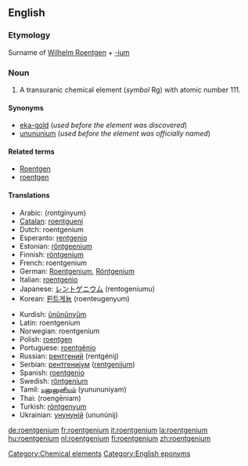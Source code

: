 {{see|Roentgenium}}
==English==
{{elements|Rg|darmstadtium|Ds|ununbium|Uub}}
===Etymology===
Surname of [[w:Wilhelm Roentgen|Wilhelm Roentgen]] + [[-ium]]

=== Noun ===
{{en-noun-unc}}
{{wikipedia}}

#A transuranic chemical element (''symbol'' Rg) with atomic number 111.

====Synonyms====
*[[eka-gold]] (''used before the element was discovered'')
*[[unununium]] (''used before the element was officially named'')

====Related terms====
*[[w:Wilhelm Roentgen|Roentgen]]
*[[roentgen]]

==== Translations ====
{{top}}
*Arabic: {{ARchar|[[رونتجينيوم]]}} (rontgínyum) {{m}}
*[[Catalan]]: [[roentgueni]]
*Dutch: roentgenium {{n}}
*Esperanto: [[rentgenio]]
*Estonian: [[röntgeenium]]
*Finnish: [[röntgenium]]
*French: roentgenium {{m}}
*German: [[Roentgenium]], [[Röntgenium]] {{n}}
*Italian: [[roentgenio]] {{m}}
*Japanese: [[レントゲニウム]] (rentogeniumu)
*Korean: [[뢴트게늄]] (roenteugenyum)
{{mid}}
*Kurdish: [[ûnûnûnyûm]]
*Latin: roentgenium {{n}}<!--Neo-Latin-->
*Norwegian: roentgenium
*Polish: [[roentgen]] {{m}}
*Portuguese: [[roentgênio]] {{m}}
*Russian: [[рентгений]] (rentgénij) {{m}}
*Serbian: [[рентгенијум]] ([[rentgenijum]]) {{m}}
*Spanish: [[roentgenio]] {{m}}
*Swedish: [[röntgenium]]
*Tamil: [[யுனுனுனியம்]] (yunununiyam)
*Thai: {{THchar|[[เรินต์เกเนียม]]}} (roengēniam)
*Turkish: [[röntgenyum]]
*Ukrainian: [[унунуній]] (ununúnij) {{m}}
{{bottom}}

[[Category:Chemical elements]]
[[Category:English eponyms]]

[[de:roentgenium]]
[[fr:roentgenium]]
[[it:roentgenium]]
[[la:roentgenium]]
[[hu:roentgenium]]
[[nl:roentgenium]]
[[fi:roentgenium]]
[[zh:roentgenium]]